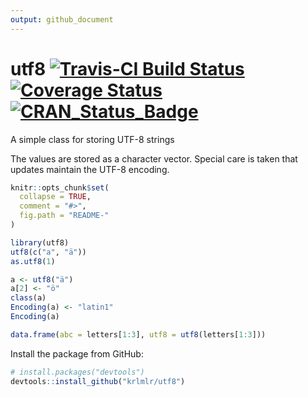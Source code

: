 ```yaml
---
output: github_document
---
```


# utf8 [![Travis-CI Build Status](https://travis-ci.org/krlmlr/utf8.svg?branch=master)](https://travis-ci.org/krlmlr/utf8) [![Coverage Status](https://img.shields.io/codecov/c/github/krlmlr/utf8/master.svg)](https://codecov.io/github/krlmlr/utf8?branch=master) [![CRAN_Status_Badge](http://www.r-pkg.org/badges/version/utf8)](https://cran.r-project.org/package=utf8)

A simple class for storing UTF-8 strings

The values are stored as a character vector. Special care is taken that updates maintain the UTF-8 encoding.

```r
knitr::opts_chunk$set(
  collapse = TRUE,
  comment = "#>",
  fig.path = "README-"
)
```

```r
library(utf8)
utf8(c("a", "ä"))
as.utf8(1)

a <- utf8("ä")
a[2] <- "ö"
class(a)
Encoding(a) <- "latin1"
Encoding(a)

data.frame(abc = letters[1:3], utf8 = utf8(letters[1:3]))
```

Install the package from GitHub:

```r
# install.packages("devtools")
devtools::install_github("krlmlr/utf8")
```
